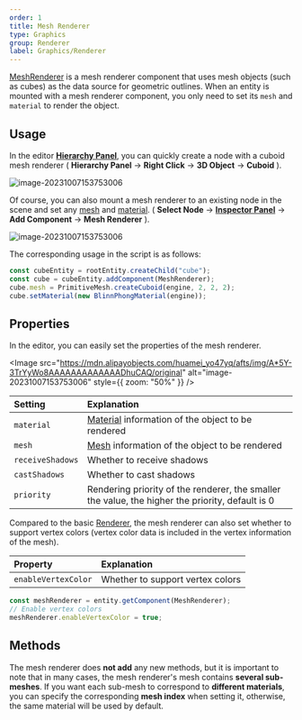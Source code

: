 ```yaml
---
order: 1
title: Mesh Renderer
type: Graphics
group: Renderer
label: Graphics/Renderer
---
```


[MeshRenderer](/apis/core/#MeshRenderer) is a mesh renderer component that uses mesh objects (such as cubes) as the data source for geometric outlines. When an entity is mounted with a mesh renderer component, you only need to set its `mesh` and `material` to render the object.

## Usage

In the editor **[Hierarchy Panel](/en/docs/interface/hierarchy)**, you can quickly create a node with a cuboid mesh renderer ( **Hierarchy Panel** -> **Right Click** -> **3D Object** -> **Cuboid** ).

<img src="https://mdn.alipayobjects.com/huamei_yo47yq/afts/img/A*Pca9RZvOsNMAAAAAAAAAAAAADhuCAQ/original" alt="image-20231007153753006"  />

Of course, you can also mount a mesh renderer to an existing node in the scene and set any [mesh](/en/docs/graphics/mesh/mesh/) and [material](/en/docs/graphics/material/material/). ( **Select Node** -> **[Inspector Panel](/en/docs/interface/inspector)** -> **Add Component** -> **Mesh Renderer** ).

<img src="https://mdn.alipayobjects.com/huamei_yo47yq/afts/img/A*UHfjTYk0b4sAAAAAAAAAAAAADhuCAQ/original" alt="image-20231007153753006"  />

The corresponding usage in the script is as follows:

```typescript
const cubeEntity = rootEntity.createChild("cube");
const cube = cubeEntity.addComponent(MeshRenderer);
cube.mesh = PrimitiveMesh.createCuboid(engine, 2, 2, 2);
cube.setMaterial(new BlinnPhongMaterial(engine));
```

## Properties

In the editor, you can easily set the properties of the mesh renderer.

<Image src="https://mdn.alipayobjects.com/huamei_yo47yq/afts/img/A*5Y-3TrYyWo8AAAAAAAAAAAAADhuCAQ/original" alt="image-20231007153753006" style={{ zoom: "50%" }} />

| Setting           | Explanation                                               |
| :---------------- | :-------------------------------------------------------- |
| `material`        | [Material](/en/docs/graphics/material/material/) information of the object to be rendered |
| `mesh`            | [Mesh](/en/docs/graphics/mesh/mesh/) information of the object to be rendered       |
| `receiveShadows`  | Whether to receive shadows                                |
| `castShadows`     | Whether to cast shadows                                   |
| `priority`        | Rendering priority of the renderer, the smaller the value, the higher the priority, default is 0 |

Compared to the basic [Renderer](/en/docs/graphics/renderer/renderer/), the mesh renderer can also set whether to support vertex colors (vertex color data is included in the vertex information of the mesh).

| Property            | Explanation           |
| :------------------ | :-------------------- |
| `enableVertexColor` | Whether to support vertex colors |

```typescript
const meshRenderer = entity.getComponent(MeshRenderer);
// Enable vertex colors
meshRenderer.enableVertexColor = true;
```

## Methods

The mesh renderer does **not add** any new methods, but it is important to note that in many cases, the mesh renderer's mesh contains **several sub-meshes**. If you want each sub-mesh to correspond to **different materials**, you can specify the corresponding **mesh index** when setting it, otherwise, the same material will be used by default.
